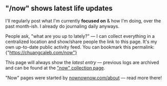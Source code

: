 
## "/now" shows latest life updates

I'll regularly post what I'm currently **focused on** & how I'm doing, over
the past month-ish. I already do journaling daily anyways.

People ask, "what are you up to lately?" — I can collect everything in a
centralized location and show/share people the link to this page. It's my
own up-to-date public activity feed. You can bookmark this permalink: <AccentA href='https://chuangcaleb.com/now' >{"https://chuangcaleb.com/now"}</AccentA>

This page will always show the *latest entry* — previous logs are archived
and can be found at the ["now" collection page](https://chuangcaleb.com/note/now/now).

"Now" pages were started by [nownownow.com/about](https://nownownow.com/about) — read more there!